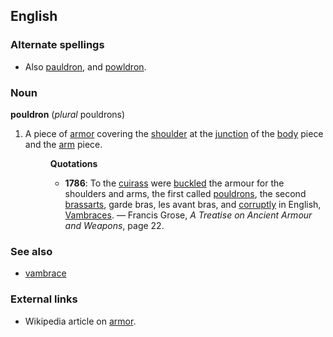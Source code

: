 ==English==
===Alternate spellings===
* Also [[pauldron]], and [[powldron]].
===Noun===
'''pouldron''' (''plural'' pouldrons)
# A piece of [[armor]] covering the [[shoulder]] at the [[junction]] of the [[body]] piece and the [[arm]] piece.
#:'''Quotations'''
#:*'''1786''': To the [[cuirass]] were [[buckle]]d the armour for the shoulders and arms, the first called [[pouldron]]s, the second [[brassart]]s, garde bras, les avant bras, and [[corruptly]] in English, [[Vambrace]]s. &mdash; Francis Grose, ''A Treatise on Ancient Armour and Weapons'', page 22.
===See also===
* [[vambrace]]
===External links===
*Wikipedia article on [[w:armor|armor]].